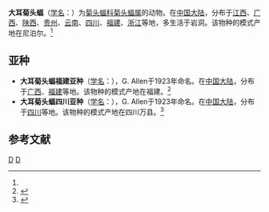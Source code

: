 {{Speciesbox 
| taxon = Rhinolophus macrotis
| authority = (Blyth, 1844)<ref name='id186'>{{cite web| url =http://www.bioinfo.cn/db05/BjdwSpecies.php?action=view&id=186| title =大耳菊头蝠| work =《中国动物物种编目数据库》| publisher =中国科学院微生物研究所| author =中国科学院动物研究所| accessdate =2009-03-27| deadurl =yes| archiveurl =https://web.archive.org/web/20160305051219/http://www.bioinfo.cn/db05/BjdwSpecies.php?action=view&id=186| archivedate =2016-03-05}}</ref>
}}

'''大耳菊头蝠'''（[[学名|学名]]：{{lang|la|''Rhinolophus macrotis''}}）为[[菊头蝠科|菊头蝠科]][[菊头蝠属|菊头蝠属]]的动物。在[[中国大陆|中国大陆]]，分布于[[江西|江西]]、[[广西|广西]]、[[陕西|陕西]]、[[贵州|贵州]]、[[云南|云南]]、[[四川|四川]]、[[福建|福建]]、[[浙江|浙江]]等地，多生活于岩洞。该物种的模式产地在尼泊尔。<ref name='id186'/>

==亚种==
*'''大耳菊头蝠福建亚种'''（[[学名|学名]]：{{lang|la|''Rhinolophus macrotis caldwelli''}}），G. Allen于1923年命名。在[[中国大陆|中国大陆]]，分布于[[广西|广西]]、[[福建|福建]]等地。该物种的模式产地在福建。<ref name='id187'>{{cite web| url =http://www.bioinfo.cn/db05/BjdwSpecies.php?action=view&id=187| title =大耳菊头蝠福建亚种| work =《中国动物物种编目数据库》| publisher =中国科学院微生物研究所| author =中国科学院动物研究所| accessdate =2009-03-27| deadurl =yes| archiveurl =https://web.archive.org/web/20160305042930/http://www.bioinfo.cn/db05/BjdwSpecies.php?action=view&id=187| archivedate =2016-03-05}}</ref>
*'''大耳菊头蝠四川亚种'''（[[学名|学名]]：{{lang|la|''Rhinolophus macrotis episcopus''}}），G. Allen于1923年命名。在[[中国大陆|中国大陆]]，分布于[[四川|四川]]等地。该物种的模式产地在四川万县。<ref name='id188'>{{cite web| url =http://www.bioinfo.cn/db05/BjdwSpecies.php?action=view&id=188| title =大耳菊头蝠四川亚种| work =《中国动物物种编目数据库》| publisher =中国科学院微生物研究所| author =中国科学院动物研究所| accessdate =2009-03-27| deadurl =yes| archiveurl =https://web.archive.org/web/20160305044208/http://www.bioinfo.cn/db05/BjdwSpecies.php?action=view&id=188| archivedate =2016-03-05}}</ref>

== 参考文献 ==
{{reflist}}
{{Taxonbar|from=Q1764267}}

[[Category:菊头蝠属|D]]
[[Category:1844年描述的动物|D]]